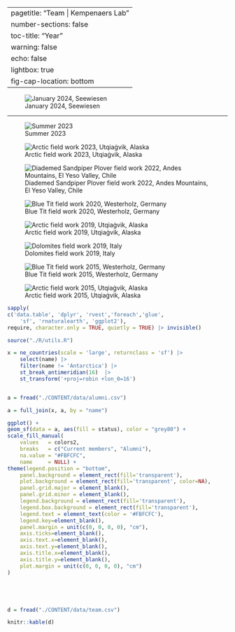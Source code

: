 
---
pagetitle: "Team | Kempenaers Lab"
number-sections: false
toc-title: "Year"
warning: false
echo: false
lightbox: true
fig-cap-location: bottom
---

![January 2024, Seewiesen](Seewiesen_Kempenaers_Group_Jan_2024.webp){group="group-kemps"}

<hr>


::: {layout-ncol=4}
![Summer 2023](Diesen_Kempenaers_Group_2023.webp){group="group-kemps"}

![Arctic field work 2023, Utqiaġvik, Alaska](Barrow_Team_2023.webp){group="group-kemps"}

![Diademed Sandpiper Plover field work 2022, Andes Mountains, El Yeso Valley, Chile](/CONTENT/projects/Diademed_Sandpiper_Plover/Fig6.webp){group="group-kemps"}

![Blue Tit field work 2020, Westerholz, Germany](Westerholz_Team_2020.webp){group="group-kemps"}

![Arctic field work 2019, Utqiaġvik, Alaska](Barrow_Team_2019.webp){group="group-kemps"}

![Dolomites field work 2019, Italy](Italy_Team_2019.webp){group="group-kemps"}

![Blue Tit field work 2015, Westerholz, Germany](Westerholz_Team_2015.webp){group="group-kemps"}

![Arctic field work 2015, Utqiaġvik, Alaska](Barrow_Team_2012.webp){group="group-kemps"}

:::





```r
sapply(
c('data.table', 'dplyr', 'rvest','foreach','glue', 
    'sf', 'rnaturalearth', 'ggplot2'),
require, character.only = TRUE, quietly = TRUE) |> invisible()

source("./R/utils.R")

```
```r



x = ne_countries(scale = 'large', returnclass = 'sf') |> 
    select(name) |>
    filter(name != 'Antarctica') |>
    st_break_antimeridian(16)  |>
    st_transform('+proj=robin +lon_0=16')


a = fread("./CONTENT/data/alumni.csv")

a = full_join(x, a, by = "name")

ggplot() + 
geom_sf(data = a, aes(fill = status), color = "grey80") + 
scale_fill_manual(
    values   = colors2, 
    breaks   = c("Current members", "Alumni"), 
    na.value = "#FBFCFC", 
    name     = NULL) + 
theme(legend.position = "bottom",
    panel.background = element_rect(fill='transparent'),
    plot.background = element_rect(fill='transparent', color=NA),
    panel.grid.major = element_blank(),
    panel.grid.minor = element_blank(),
    legend.background = element_rect(fill='transparent'),
    legend.box.background = element_rect(fill='transparent'), 
    legend.text = element_text(color = '#FBFCFC'),
    legend.key=element_blank(),
    panel.margin = unit(c(0, 0, 0, 0), "cm"),       
    axis.ticks=element_blank(), 
    axis.text.x=element_blank(), 
    axis.text.y=element_blank(), 
    axis.title.x=element_blank(), 
    axis.title.y=element_blank(),
    plot.margin = unit(c(0, 0, 0, 0), "cm")    
)






```


```r
d = fread("./CONTENT/data/team.csv")

knitr::kable(d)

```

